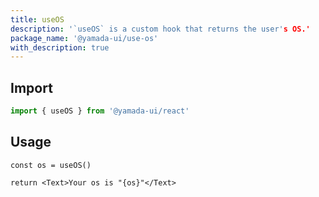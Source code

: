 ```yaml
---
title: useOS
description: '`useOS` is a custom hook that returns the user's OS.'
package_name: '@yamada-ui/use-os'
with_description: true
---
```


## Import

```ts
import { useOS } from '@yamada-ui/react'
```

## Usage

```tsx functional=true
const os = useOS()

return <Text>Your os is "{os}"</Text>
```
